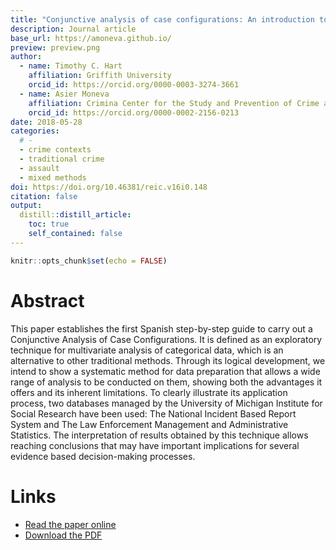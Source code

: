 ```yaml
---
title: "Conjunctive analysis of case configurations: An introduction to configural thinking"
description: Journal article
base_url: https://amoneva.github.io/
preview: preview.png
author:
  - name: Timothy C. Hart
    affiliation: Griffith University
    orcid_id: https://orcid.org/0000-0003-3274-3661
  - name: Asier Moneva
    affiliation: Crimina Center for the Study and Prevention of Crime at Miguel Hernandez University
    orcid_id: https://orcid.org/0000-0002-2156-0213
date: 2018-05-28
categories:
  # - 
  - crime contexts
  - traditional crime
  - assault
  - mixed methods
doi: https://doi.org/10.46381/reic.v16i0.148
citation: false
output:
  distill::distill_article:
    toc: true
    self_contained: false
---
```


```r
knitr::opts_chunk$set(echo = FALSE)
```

# Abstract

This paper establishes the first Spanish step-by-step guide to carry out a Conjunctive Analysis of Case  Configurations. It is  defined  as  an  exploratory technique  for  multivariate  analysis  of  categorical data,  which is  an  alternative  to  other traditional methods. Through its logical development, we intend to show a systematic method for data preparation that allows a wide range of analysis to be conducted on them, showing both the advantages it offers and its inherent limitations. To clearly illustrate its application process, two databases managed by the University of Michigan Institute for Social Research have  been  used:  The  National  Incident  Based  Report  System  and  The  Law  Enforcement Management  and  Administrative  Statistics.  The  interpretation  of  results  obtained  by  this technique  allows  reaching  conclusions  that  may  have  important  implications  for  several evidence based decision-making processes.

# Links

-   [Read the paper online](https://reic.criminologia.net/index.php/journal/article/view/148)
-   [Download the PDF](hart_2018_conjunctive_analysis_of_case_configurations.pdf)
